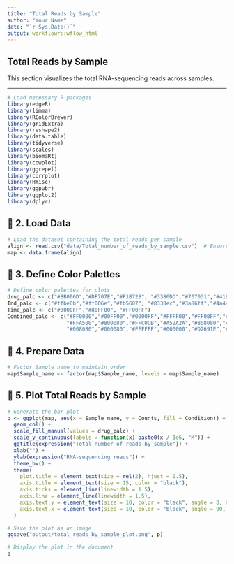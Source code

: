 ```yaml
---
title: "Total Reads by Sample"
author: "Your Name"
date: "`r Sys.Date()`"
output: workflowr::wflow_html
---
```


## Total Reads by Sample

This section visualizes the total RNA-sequencing reads across samples.

---

```r
# Load necessary R packages
library(edgeR)
library(limma)
library(RColorBrewer)
library(gridExtra)
library(reshape2)
library(data.table)
library(tidyverse)
library(scales)
library(biomaRt)
library(cowplot)
library(ggrepel)
library(corrplot)
library(Hmisc)
library(ggpubr)
library(ggplot2)
library(dplyr)
```

## **📍 2. Load Data**
```r
# Load the dataset containing the total reads per sample
align <- read.csv("data/Total_number_of_reads_by_sample.csv")  # Ensure the file is in the 'data/' folder
map <- data.frame(align)
```

## **📍 3. Define Color Palettes**
```r
# Define color palettes for plots
drug_palc <- c("#8B006D","#DF707E","#F1B72B", "#3386DD","#707031","#41B333")
Ind_palc <- c("#ffbe0b","#ff006e","#fb5607", "#8338ec","#3a86ff","#4a4e69")
Time_palc <- c("#0000FF","#80FF00", "#FF00FF")
Combined_palc <- c("#FF0000","#00FF00","#0000FF","#FFFF00","#FF00FF","#00FFFF",
                   "#FFA500","#800080","#FFC0CB","#A52A2A","#808080","#FFD700",
                   "#008080","#000080","#FFFFFF","#000000","#D2691E","#ADFF2F")
```

## **📍 4. Prepare Data**
```r
# Factor Sample_name to maintain order
map$Sample_name <- factor(map$Sample_name, levels = map$Sample_name)
```

## **📍 5. Plot Total Reads by Sample**
```r
# Generate the bar plot
p <- ggplot(map, aes(x = Sample_name, y = Counts, fill = Condition)) +
  geom_col() +
  scale_fill_manual(values = drug_palc) +
  scale_y_continuous(labels = function(x) paste0(x / 1e6, "M")) +
  ggtitle(expression("Total number of reads by sample")) +
  xlab("") +
  ylab(expression("RNA-sequencing reads")) +
  theme_bw() +
  theme(
    plot.title = element_text(size = rel(2), hjust = 0.5),
    axis.title = element_text(size = 15, color = "black"),
    axis.ticks = element_line(linewidth = 1.5),
    axis.line = element_line(linewidth = 1.5),
    axis.text.y = element_text(size = 10, color = "black", angle = 0, hjust = 0.8, vjust = 0.5),
    axis.text.x = element_text(size = 10, color = "black", angle = 90, hjust = 1, vjust = 0.2)
  )

# Save the plot as an image
ggsave("output/total_reads_by_sample_plot.png", p)

# Display the plot in the document
p
```

